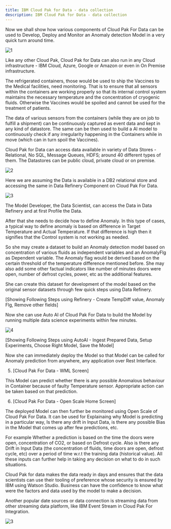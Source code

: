```yaml
---
title: IBM Cloud Pak for Data - data collection
description: IBM Cloud Pak for Data - data collection
---
```


Now we shall show how various components of Cloud Pak For Data can be used to Develop, Deploy and Monitor an Anomaly detection Model in a very quick turn around time. 

 ![1](./images/cp4d-home.png)

Like any other Cloud Pak, Cloud Pak for Data can also run in any Cloud infrastructure - IBM Cloud, Azure, Google or Amazon or even in On Premise infrastructure.

The refrigerated containers, those would be used to ship the Vaccines to the Medical facilities, need monitoring. That is to ensure that all sensors within the containers are working properly so that its internal control system maintains  the necessary temperature and the concentration of cryogenic fluids. Otherwise the Vaccines would be spoiled and cannot be used for the treatment of patients.

The data of various sensors from the containers (while they are on job to fulfill a shipment) can be continuously captured as event data and kept in any kind of datastore. The same can be then used to build a AI model to continuously check if any irregularity happening in the Containers while in move (which can in turn spoil the Vaccines).

Cloud Pak for Data can access data available in variety of Data Stores - Relational, No SQL, Message Queues, HDFS; around 40 different types of them. The Datastores can be public cloud, private cloud or on premise.
  
  ![2](./images/db-connection.png)

Here we are assuming the Data is available in a DB2 relational store and accessing the same in Data Refinery Component on Cloud Pak For Data.

  ![3](./images/data-refinery.png)
  
The Model Developer, the Data Scientist, can access the Data in Data Refinery and at first Profile the Data. 

After that she needs to decide how to define Anomaly. In this type of cases, a typical way to define anomaly is based on difference in Target Temperature and Actual Temperature. If that difference is high then it signifies that the Control system is not working as needed. 

So she may create a dataset to build an Anomaly detection model based on concentration of various fluids as independent variables and an AnomalyFlg as Dependent variable. The Anomaly flag would be derived based on the certain threshold of the temperature difference mentioned before. She may also add some other factual indicators like number of minutes doors were open, number of defrost cycles, power, etc as the additional features.

She can create this dataset for development of the model based on the original sensor datasets through few quick steps using Data Refinery.

[Showing Following Steps using Refinery - Create TempDiff value, Anomaly Flg, Remove other fields]

Now she can use Auto AI of Cloud Pak For Data to build the Model by running multiple data science experiments within few minutes.

 ![4](../../analyze/images/autoai-2.png)


[Showing Following Steps using AutoAI - Ingest Prepared Data, Setup Experiments, Choose Right Model, Save the Model]


Now she can immediately deploy the Model so that Model can be called for Anomaly prediction from anywhere, any application over Rest Interface. 

5. [Cloud Pak For Data - WML Screen]

This Model can predict whether there is any possible Anomalous behaviour in Container because of faulty Temperature sensor. Appropriate action can be taken based on that prediction.


6. [Cloud Pak For Data - Open Scale Home Screen]

The deployed Model can then further be monitored using Open Scale of Cloud Pak For Data. It can be used for Explainaing why Model is predicting in a particular way, Is there any drift in Input Data, is there any possible Bias in the Model that comes up after few predictions, etc.

For example  Whether a prediction is based on the time the doors were open, concentration of CO2, or based on Defrost cycle. Also is there any Drift in Input Data (the concentration of fluids, time doors are open, defrost cycle, etc) over a period of time w.r.t the training data (historical value). All these inputs can further help in taking any decision on what to do in such situations.
 
Cloud Pak for data makes the data ready in days and ensures that the data scientists can use their tooling of preference whose security is ensured by IBM using Watson Studio.  Business can have the confidence to know what were the factors and data used by the model to make a decision.

Another popular date sources or data connection is streaming data from other streaming data platform, like IBM Event Stream in Cloud Pak For Integration.

![3](./images/eventStream.jpg)
